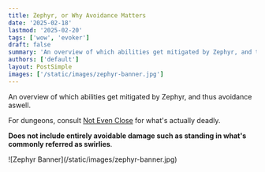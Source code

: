 ```yaml
---
title: Zephyr, or Why Avoidance Matters
date: '2025-02-18'
lastmod: '2025-02-20'
tags: ['wow', 'evoker']
draft: false
summary: 'An overview of which abilities get mitigated by Zephyr, and thus by avoidance' 
authors: ['default']
layout: PostSimple
images: ['/static/images/zephyr-banner.jpg']
---
```


An overview of which abilities get mitigated by <WowheadLink kind="spell" id={374227} icon="ability_evoker_hoverblack">Zephyr</WowheadLink>, and thus avoidance aswell.

For dungeons, consult [Not Even Close](https://not-even-close.com/) for what's actually deadly.

**Does not include entirely avoidable damage such as standing in what's commonly referred as swirlies**.

<div className="flex justify-center">
    ![Zephyr Banner](/static/images/zephyr-banner.jpg)
</div>


<AoeSpells data={data} />
